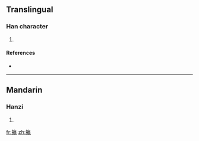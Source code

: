 ==Translingual==

===Han character===
{{Han char|rn=64|rad=手|as=16|sn=19|four=5001<sub>7</sub>|canj=手卜弓女 (QYNV)}}

# {{defn|Han|sort=手16}}

====References====
* {{Han ref|kx=0462.340|dkj=12963|dj=0811.350|hdz=31983.130|uh=650D|ud=25869|bh=F244|bd=62020}}

----

==Mandarin==

===Hanzi===
{{cmn-hanzi|pin=[[xiān]] ([[xian1]]), [[yíng]] ([[ying2]])|wg=hsien<sup>1</sup>, ying<sup>2</sup>}}

# {{defn|Mandarin|sort=手16}}

[[fr:攍]]
[[zh:攍]]